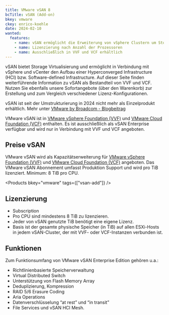 ```yaml
---
title: VMware vSAN 8
bcTitle: vSAN (Add-on)
bkey: vmware
ckey: enrico-koehle
date: 2024-02-10
wanted:
  features:
    - name: vSAN ermöglicht die Erweiterung von vSphere Clustern um Storage-Virtualisierung
    - name: Lizenzierung nach Anzahl der Prozessoren
    - name: Ausschließlich in VVF und VCF erhältlich
---
```


<Intro>

vSAN bietet Storage Virtualisierung und ermöglicht in Verbindung mit vSphere und vCenter den Aufbau einer Hyperconverged Infrastructure (HCI) bzw. Software-defined Infrastructure. Auf dieser Seite finden weiterführende Information zu vSAN als Bestandteil von VVF und VCF. Nutzen Sie ebenfalls unsere Sofortangebote (über den Warenkorb) zur Erstellung und zum Vergleich verschiedener Lizenz-Konfigurationen.

</Intro>

<TOC />


<Info>

vSAN ist seit der Umstrukturierung in 2024 nicht mehr als Einzelprodukt erhältlich. Mehr unter [VMware by Broadcom - Blogbeitrag](/blog/vmware-by-broadcom/)

VMware vSAN ist in [VMware vSphere Foundation (VVF)](/hersteller/vmware/vsphere-foundation/) und [VMware Cloud Foundation (VCF)](/hersteller/vmware/cloud-foundation/) enthalten.
Es ist ausschließlich als vSAN Enterprise verfügbar und wird nur in Verbindung mit VVF und VCF angeboten.

</Info>


## Preise vSAN

VMware vSAN wird als Kapazitätserweiterung für [VMware vSphere Foundation (VVF)](/hersteller/vmware/vsphere-foundation/) und [VMware Cloud Foundation (VCF)](/hersteller/vmware/cloud-foundation/) angeboten.
Das VMware vSAN Abonnement umfasst Produktion Support und wird pro TiB lizenziert. Minimum: 8 TiB pro CPU.

<Products bkey="vmware" tags={["vsan-add"]} />



## Lizenzierung

<ArrowList>

- Subscription
- Pro CPU sind mindestens 8 TiB zu lizenzieren.
- Jeder von vSAN genutzte TiB benötigt eine eigene Lizenz.
- Basis ist der gesamte physische Speicher (in TiB) auf allen ESXi-Hosts in jedem vSAN-Cluster, der mit VVF- oder VCF-Instanzen verbunden ist.

</ArrowList>



## Funktionen

Zum Funktionsumfang von VMware vSAN Enterprise Edition gehören u.a.:

<ArrowList>

- Richtlinienbasierte Speicherverwaltung
- Virtual Distributed Switch
- Unterstützung von Flash Memory Array
- Deduplizierung, Kompression
- RAID 5/6 Erasure Coding
- Aria Operations
- Datenverschlüsselung “at rest” und “in transit”
- File Services und vSAN HCI Mesh.

</ArrowList>



<GetInTouch theme="info"/>

